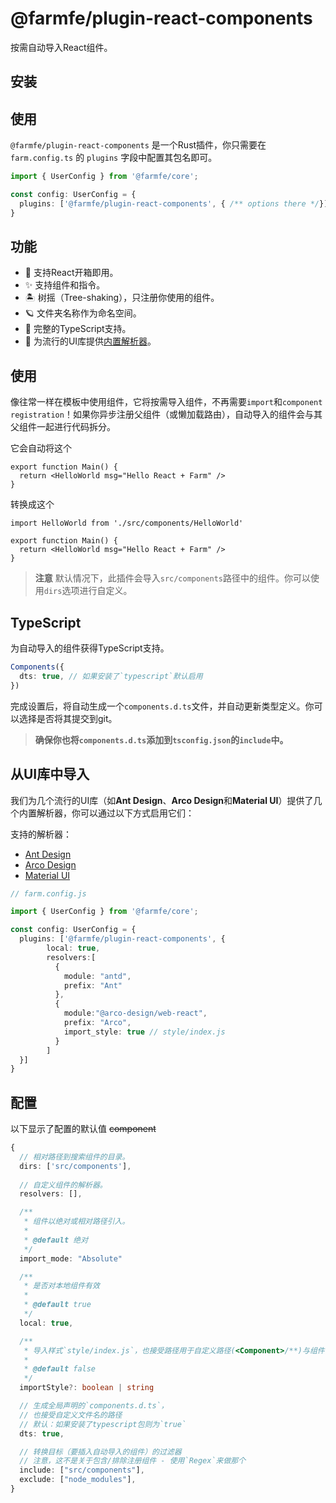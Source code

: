 
# @farmfe/plugin-react-components

按需自动导入React组件。

## 安装

<PackageManagerTabs command="pnpm add @farmfe/plugin-react-components" />

## 使用
`@farmfe/plugin-react-components` 是一个Rust插件，你只需要在 `farm.config.ts` 的 `plugins` 字段中配置其包名即可。
```ts {4}
import { UserConfig } from '@farmfe/core';

const config: UserConfig = {
  plugins: ['@farmfe/plugin-react-components', { /** options there */}]
}
```

## 功能

- 💚 支持React开箱即用。
- ✨ 支持组件和指令。
- 🏝 树摇（Tree-shaking），只注册你使用的组件。
- 🪐 文件夹名称作为命名空间。
- 🦾 完整的TypeScript支持。
- 🌈 为流行的UI库提供[内置解析器](#从UI库中导入)。

## 使用

像往常一样在模板中使用组件，它将按需导入组件，不再需要`import`和`component registration`！如果你异步注册父组件（或懒加载路由），自动导入的组件会与其父组件一起进行代码拆分。

它会自动将这个

```tsx
export function Main() {
  return <HelloWorld msg="Hello React + Farm" />
}
```

转换成这个

```tsx
import HelloWorld from './src/components/HelloWorld'

export function Main() {
  return <HelloWorld msg="Hello React + Farm" />
}
```

> **注意**
> 默认情况下，此插件会导入`src/components`路径中的组件。你可以使用`dirs`选项进行自定义。

## TypeScript

为自动导入的组件获得TypeScript支持。

```ts
Components({
  dts: true, // 如果安装了`typescript`默认启用
})
```

完成设置后，将自动生成一个`components.d.ts`文件，并自动更新类型定义。你可以选择是否将其提交到git。

> **确保你也将`components.d.ts`添加到`tsconfig.json`的`include`中。**

## 从UI库中导入

我们为几个流行的UI库（如**Ant Design**、**Arco Design**和**Material UI**）提供了几个内置解析器，你可以通过以下方式启用它们：

支持的解析器：

- [Ant Design](https://ant.design/)
- [Arco Design](https://arco.design/react/docs/start)
- [Material UI](https://mui.com/)

```ts
// farm.config.js

import { UserConfig } from '@farmfe/core';

const config: UserConfig = {
  plugins: ['@farmfe/plugin-react-components', {
        local: true,
        resolvers:[
          {
            module: "antd",
            prefix: "Ant"
          },
          {
            module:"@arco-design/web-react",
            prefix: "Arco",
            import_style: true // style/index.js
          }
        ]
  }]
}
```

## 配置

以下显示了配置的默认值
<strike>component</strike>
```ts
{
  // 相对路径到搜索组件的目录。
  dirs: ['src/components'],
  
  // 自定义组件的解析器。
  resolvers: [],

  /**
   * 组件以绝对或相对路径引入。
   *
   * @default 绝对
   */
  import_mode: "Absolute"

  /**
   * 是否对本地组件有效
   *
   * @default true
   */
  local: true,

  /**
   * 导入样式`style/index.js`，也接受路径用于自定义路径(<Component>/**)与组件
   *
   * @default false
   */
  importStyle?: boolean | string 

  // 生成全局声明的`components.d.ts`，
  // 也接受自定义文件名的路径
  // 默认：如果安装了typescript包则为`true`
  dts: true,

  // 转换目标（要插入自动导入的组件）的过滤器
  // 注意，这不是关于包含/排除注册组件 - 使用`Regex`来做那个
  include: ["src/components"],
  exclude: ["node_modules"],
}
```

